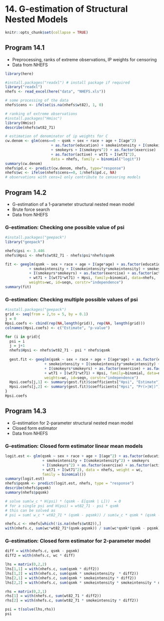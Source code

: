 # 14. G-estimation of Structural Nested Models{-}

```r
knitr::opts_chunk$set(collapse = TRUE) 
```

## Program 14.1

- Preprocessing, ranks of extreme observations, IP weights for censoring
- Data from NHEFS

```r
library(here)
```

```r
#install.packages("readxl") # install package if required
library("readxl")
nhefs <- read_excel(here("data", "NHEFS.xls"))

# some processing of the data
nhefs$cens <- ifelse(is.na(nhefs$wt82), 1, 0)

# ranking of extreme observations
#install.packages("Hmisc")
library(Hmisc)
describe(nhefs$wt82_71)

# estimation of denominator of ip weights for C
cw.denom <- glm(cens==0 ~ qsmk + sex + race + age + I(age^2) 
                     + as.factor(education) + smokeintensity + I(smokeintensity^2) 
                     + smokeyrs + I(smokeyrs^2) + as.factor(exercise) 
                     + as.factor(active) + wt71 + I(wt71^2), 
                     data = nhefs, family = binomial("logit"))
summary(cw.denom)
nhefs$pd.c <- predict(cw.denom, nhefs, type="response")
nhefs$wc <- ifelse(nhefs$cens==0, 1/nhefs$pd.c, NA) 
# observations with cens=1 only contribute to censoring models
```


## Program 14.2

- G-estimation of a 1-parameter structural nested mean model
- Brute force search
- Data from NHEFS


### G-estimation: Checking one possible value of psi
```r
#install.packages("geepack")
library("geepack")

nhefs$psi <- 3.446
nhefs$Hpsi <- nhefs$wt82_71 - nhefs$psi*nhefs$qsmk

fit <- geeglm(qsmk ~ sex + race + age + I(age*age) + as.factor(education)
           + smokeintensity + I(smokeintensity*smokeintensity) + smokeyrs
           + I(smokeyrs*smokeyrs) + as.factor(exercise) + as.factor(active)
           + wt71 + I(wt71*wt71) + Hpsi, family=binomial, data=nhefs,
           weights=wc, id=seqn, corstr="independence")
summary(fit)
```


### G-estimation: Checking multiple possible values of psi
```r
#install.packages("geepack")
grid <- seq(from = 2,to = 5, by = 0.1)
j = 0
Hpsi.coefs <- cbind(rep(NA,length(grid)), rep(NA, length(grid)))
colnames(Hpsi.coefs) <- c("Estimate", "p-value")

for (i in grid){
  psi = i
  j = j+1
  nhefs$Hpsi <- nhefs$wt82_71 - psi * nhefs$qsmk 
  
  gest.fit <- geeglm(qsmk ~ sex + race + age + I(age*age) + as.factor(education)
                  + smokeintensity + I(smokeintensity*smokeintensity) + smokeyrs
                  + I(smokeyrs*smokeyrs) + as.factor(exercise) + as.factor(active)
                  + wt71 + I(wt71*wt71) + Hpsi, family=binomial, data=nhefs,
                  weights=wc, id=seqn, corstr="independence")
  Hpsi.coefs[j,1] <- summary(gest.fit)$coefficients["Hpsi", "Estimate"]
  Hpsi.coefs[j,2] <- summary(gest.fit)$coefficients["Hpsi", "Pr(>|W|)"]
}
Hpsi.coefs
```

## Program 14.3

- G-estimation for 2-parameter structural nested mean model
- Closed form estimator
- Data from NHEFS

### G-estimation: Closed form estimator linear mean models #
```r
logit.est <- glm(qsmk ~ sex + race + age + I(age^2) + as.factor(education) 
                 + smokeintensity + I(smokeintensity^2) + smokeyrs 
                 + I(smokeyrs^2) + as.factor(exercise) + as.factor(active) 
                 + wt71 + I(wt71^2), data = nhefs, weight = wc, 
                 family = binomial())
summary(logit.est)
nhefs$pqsmk <- predict(logit.est, nhefs, type = "response")
describe(nhefs$pqsmk)
summary(nhefs$pqsmk)

# solve sum(w_c * H(psi) * (qsmk - E[qsmk | L]))  = 0
# for a single psi and H(psi) = wt82_71 - psi * qsmk
# this can be solved as 
# psi = sum( w_c * wt82_71 * (qsmk - pqsmk)) / sum(w_c * qsmk * (qsmk - pqsmk))

nhefs.c <- nhefs[which(!is.na(nhefs$wt82)),]
with(nhefs.c, sum(wc*wt82_71*(qsmk-pqsmk)) / sum(wc*qsmk*(qsmk - pqsmk)))
```


### G-estimation: Closed form estimator for 2-parameter model
```r
diff = with(nhefs.c, qsmk - pqsmk)
diff2 = with(nhefs.c, wc * diff)

lhs = matrix(0,2,2)
lhs[1,1] = with(nhefs.c, sum(qsmk * diff2))
lhs[1,2] = with(nhefs.c, sum(qsmk * smokeintensity  * diff2))
lhs[2,1] = with(nhefs.c, sum(qsmk * smokeintensity * diff2))
lhs[2,2] = with(nhefs.c, sum(qsmk * smokeintensity * smokeintensity * diff2))

rhs = matrix(0,2,1)
rhs[1] = with(nhefs.c, sum(wt82_71 * diff2))
rhs[2] = with(nhefs.c, sum(wt82_71 * smokeintensity * diff2))

psi = t(solve(lhs,rhs))
psi
```
